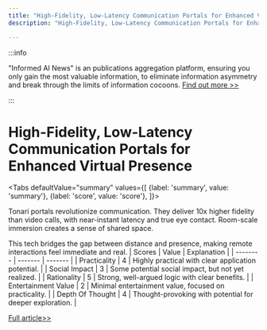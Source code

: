 ```yaml
---
title: "High-Fidelity, Low-Latency Communication Portals for Enhanced Virtual Presence"
description: "High-Fidelity, Low-Latency Communication Portals for Enhanced Virtual Presence"

---
```



:::info

"Informed AI News" is an publications aggregation platform, ensuring you only gain the most valuable information, to eliminate information asymmetry and break through the limits of information cocoons.  [Find out more >>](/)

:::

# High-Fidelity, Low-Latency Communication Portals for Enhanced Virtual Presence


<Tabs
	defaultValue="summary"
	values={[
	{label: 'summary', value: 'summary'},
	{label: 'score', value: 'score'},
]}>
<TabItem value="summary">


Tonari portals revolutionize communication. They deliver 10x higher fidelity than video calls, with near-instant latency and true eye contact. Room-scale immersion creates a sense of shared space.

This tech bridges the gap between distance and presence, making remote interactions feel immediate and real.
</TabItem>
<TabItem value="score">
	| Scores     | Value   | Explanation |
	| -------- | ------- | ------- |
	| Practicality  | 4    | Highly practical with clear application potential.    |
	| Social Impact | 3     | Some potential social impact, but not yet realized.    |
	| Rationality    | 5    | Strong, well-argued logic with clear benefits.    |
	| Entertainment Value    | 2    | Minimal entertainment value, focused on practicality.    |
	| Depth Of Thought    | 4    | Thought-provoking with potential for deeper exploration.    |
</TabItem>
</Tabs>

[Full article>>](https://www.producthunt.com/posts/tonari-2)
